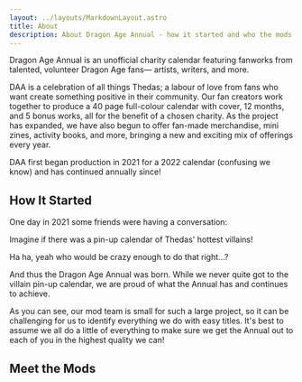```yaml
---
layout: ../layouts/MarkdownLayout.astro
title: About
description: About Dragon Age Annual - how it started and who the mods are.
---
```



Dragon Age Annual is an unofficial charity calendar featuring fanworks from
talented, volunteer Dragon Age fans— artists, writers, and more.

DAA is a celebration of all things Thedas; a labour of love from fans who want
create something positive in their community. Our fan creators work together to
produce a 40 page full-colour calendar with cover, 12 months, and 5 bonus works,
all for the benefit of a chosen charity. As the project has expanded, we have
also begun to offer fan-made merchandise, mini zines, activity books, and more,
bringing a new and exciting mix of offerings every year.

DAA first began production in 2021 for a 2022 calendar (confusing we know) and
has continued annually since!

## How It Started

One day in 2021 some friends were having a conversation:

<div class="mx-auto flex flex-col gap-3 w-prose md:max-w-3xl">
<div class="flex items-start gap-2.5">
<div class="flex flex-col w-full max-w-[320px] leading-1.5 p-4 rounded-e-xl rounded-es-xl bg-nord7">
<p class="py-2.5 text-nord0">Imagine if there was a pin-up calendar of Thedas' hottest villains!</p>
</div>
</div>

<div class="flex gap-2.5 place-content-end">
<div class="flex flex-col w-full max-w-[320px] leading-1.5 p-4 rounded-s-xl rounded-br-xl bg-nord8">
<p class="py-2.5 text-nord0">Ha ha, yeah who would be crazy enough to do that right…?</p>
</div>
</div>
</div>

And thus the Dragon Age Annual was born. While we never quite got to the villain
pin-up calendar, we are proud of what the Annual has and continues to achieve.

As you can see, our mod team is small for such a large project, so it can be
challenging for us to identify everything we do with easy titles. It's best to
assume we all do a little of everything to make sure we get the Annual out to
each of you in the highest quality we can!

## Meet the Mods

<ModList />
